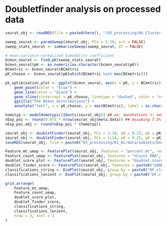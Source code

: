 

# Doubletfinder analysis on processed data

```R
seurat_obj <- readRDS(file = paste0(here(), "/03_processing/06_Clustering/data/subsets/", sample, "_clusters.rds"))
```

```R
sweep_seurat <- paramSweep(seurat_obj, PCs = 1:10, sct = FALSE)
sweep_stats_seurat <- summarizeSweep(sweep_seurat, GT = FALSE)

# mean-variance-normalized bimodality coefficient
bcmvn_seurat <- find.pK(sweep_stats_seurat)
bcmvn_seurat$pK <- as.numeric(as.character(bcmvn_seurat$pK))
BCmetric <- bcmvn_seurat$BCmetric
pK_choose <- bcmvn_seurat$pK[which(BCmetric %in% max(BCmetric))]

pk_optimisation_plot <- ggplot(bcmvn_seurat, aes(x = pK, y = BCmetric)) +
    geom_point(color = "blue") +
    geom_line(color = "black") +
    geom_vline(xintercept = pK_choose, linetype = "dashed", color = "red", linewidth = 1) +
    ggtitle("The BCmvn distributions") +
    annotate("text", x = pK_choose, y = max(BCmetric), label = as.character(pK_choose), color = "red", hjust = -0.1)

homotyp <- modelHomotypic(Idents(seurat_obj)) ## ex: annotations <- seu_kidney@meta.data$ClusteringResults
nExp_poi <- round(0.075 * nrow(seurat_obj@meta.data)) ## Assuming 7.5% doublet formation rate - tailor for your dataset
nExp_poi.adj <- round(nExp_poi * (homotyp))
```



```R
seurat_obj <- doubletFinder(seurat_obj, PCs = 1:10, pN = 0.25, pK = pK_choose, nExp = nExp_poi, reuse.pANN = FALSE, sct = FALSE)
seurat_obj <- doubletFinder(seurat_obj, PCs = 1:10, pN = 0.25, pK = pK_choose, nExp = nExp_poi.adj, reuse.pANN = FALSE, sct = FALSE)
saveRDS(seurat_obj, file = paste0("03_processing/01_QC/data/subsets/Doublet_finder/", sample, ".rds"))
```


```R
Feature_mt_umap <- FeaturePlot(seurat_obj, features = "percent_mt", reduction = "umap.unintegrated", pt.size = 0.1) & NoAxes()
Feature_count_umap <- FeaturePlot(seurat_obj, features = "nCount_RNA", reduction = "umap.unintegrated", pt.size = 0.1) & NoAxes()
doublet_score_plot <- FeaturePlot(seurat_obj, features = "doublet.score", pt.size = 0.1) & NoAxes() & labs(title = "Scrublet scores")
doublet_finder_score <- FeaturePlot(seurat_obj, features = paste0("pANN_0.25_", pK_choose, "_", nExp_poi.adj), pt.size = 0.1) & NoAxes() & labs(title = "Doublet finder score")
classifications_string <- DimPlot(seurat_obj, group.by = paste0("DF.classifications_0.25_", pK_choose, "_", nExp_poi), pt.size = 0.1) & NoAxes() & labs(title = "Doublet finder classification naive")
classifications_lenient <- DimPlot(seurat_obj, group.by = paste0("DF.classifications_0.25_", pK_choose, "_", nExp_poi.adj), pt.size = 0.1) & NoAxes() & labs(title = "Doublet finder classification adjusted")
```

```R
grid.arrange(
    Feature_mt_umap,
    Feature_count_umap,
    doublet_score_plot,
    doublet_finder_score,
    classifications_string,
    classifications_lenient,
    nrow = 3, ncol = 2
)
```
